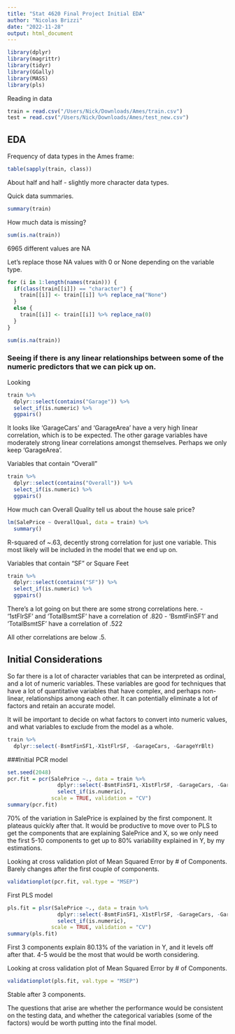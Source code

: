 ```yaml
---
title: "Stat 4620 Final Project Initial EDA"
author: "Nicolas Brizzi"
date: "2022-11-28"
output: html_document
---
```


```r
library(dplyr)
library(magrittr)
library(tidyr)
library(GGally)
library(MASS)
library(pls)
```

Reading in data
```r
train = read.csv("/Users/Nick/Downloads/Ames/train.csv")
test = read.csv("/Users/Nick/Downloads/Ames/test_new.csv")
```

## EDA 

Frequency of data types in the Ames frame:
```r
table(sapply(train, class))
```
About half and half - slightly more character data types. 

Quick data summaries.
```r
summary(train)
```

How much data is missing?
```r
sum(is.na(train))
```
6965 different values are NA

Let's replace those NA values with 0 or None depending on the variable type. 
```r
for (i in 1:length(names(train))) {
  if(class(train[[i]]) == "character") {
    train[[i]] <- train[[i]] %>% replace_na("None")
  }
  else {
    train[[i]] <- train[[i]] %>% replace_na(0)
  }
}
```

```r
sum(is.na(train))
```

### Seeing if there is any linear relationships between some of the numeric predictors that we can pick up on. 

Looking
```r
train %>%
  dplyr::select(contains("Garage")) %>%
  select_if(is.numeric) %>%
  ggpairs()
```
It looks like 'GarageCars' and 'GarageArea' have a very high linear correlation, which is to be expected. 
The other garage variables have moderately strong linear correlations amongst themselves. Perhaps we only keep 'GarageArea'.

Variables that contain "Overall"
```r
train %>%
  dplyr::select(contains("Overall")) %>%
  select_if(is.numeric) %>%
  ggpairs()
```

How much can Overall Quality tell us about the house sale price?
```r
lm(SalePrice ~ OverallQual, data = train) %>%
  summary()
```
R-squared of ~.63, decently strong correlation for just one variable. This most likely will be included in the model that we end up on. 


Variables that contain "SF" or Square Feet
```r
train %>%
  dplyr::select(contains("SF")) %>%
  select_if(is.numeric) %>%
  ggpairs()
```
There's a lot going on but there are some strong correlations here. 
- '1stFlrSF' and 'TotalBsmtSF' have a correlation of .820
- 'BsmtFinSF1' and 'TotalBsmtSF' have a correlation of .522

All other correlations are below .5. 

## Initial Considerations

So far there is a lot of character variables that can be interpreted as ordinal, and a lot of numeric variables. These variables are good for techniques that have a lot of quantitative variables that have complex, and perhaps non-linear, relationships among each other. It can potentially eliminate a lot of factors and retain an accurate model. 

It will be important to decide on what factors to convert into numeric values, and what variables to exclude from the model as a whole. 

```r
train %>%
  dplyr::select(-BsmtFinSF1,-X1stFlrSF, -GarageCars, -GarageYrBlt)
```

###Initial PCR model
```r
set.seed(2048)
pcr.fit = pcr(SalePrice ~., data = train %>%
                dplyr::select(-BsmtFinSF1,-X1stFlrSF, -GarageCars, -GarageYrBlt) %>%
                select_if(is.numeric),
              scale = TRUE, validation = "CV")
summary(pcr.fit)
```
70% of the variation in SalePrice is explained by the first component. It plateaus quickly after that. It would be productive to move over to PLS to get the components that are explaining SalePrice and X, so we only need the first 5-10 components to get up to 80% variability explained in Y, by my estimations. 

Looking at cross validation plot of Mean Squared Error by # of Components. Barely changes after the first couple of components.
```r
validationplot(pcr.fit, val.type = "MSEP")
```

First PLS model
```r
pls.fit = plsr(SalePrice ~., data = train %>%
                dplyr::select(-BsmtFinSF1,-X1stFlrSF, -GarageCars, -GarageYrBlt) %>%
                select_if(is.numeric),
              scale = TRUE, validation = "CV")
summary(pls.fit)
```
First 3 components explain 80.13% of the variation in Y, and it levels off after that. 4-5 would be the most that would be worth considering.


Looking at cross validation plot of Mean Squared Error by # of Components.
```r
validationplot(pls.fit, val.type = "MSEP")
```
Stable after 3 components.


The questions that arise are whether the performance would be consistent on the testing data, and whether the categorical variables (some of the factors) would be worth putting into the final model.
